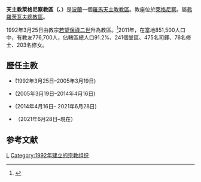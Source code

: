 {{Infobox Roman Catholic diocese
|name= 萊格尼察
|jurisdiction=教區
|latin = Dioecesis Legnicensis
|image = St.peter and st. paul cathedral in legnica.jpg
|caption = 聖伯多祿聖保祿主教座堂 
|location = [[波蘭|波蘭]]
|territory =[[萊格尼察|萊格尼察]]
|population = 983,840
|rite = [[拉丁禮|拉丁禮]]
|patron = 
|province = 弗羅茨瓦夫
|established = 1992年
|cathedral = [[聖伯多祿聖保祿主教座堂_(萊格尼察)|聖伯多祿聖保祿主教座堂]]
|cocathedral =
|leadership = 主教
|website = http://www.diecezja.legnica.pl/
|教宗 = 
|metropolitan =
|ordinary = {{link-en|安傑伊·西米涅夫斯基|Andrzej Siemieniewski}}
|coadjutor bishop =
|emeritus ={{link-en|斯德望·齊黑|[Stefan Cichy}}<br />{{link-en|茲比格涅夫·基爾尼科夫斯基|Zbigniew Kiernikowski}}
}}
'''天主教萊格尼察教區（{{lang-la|Dioecesis Legnicensis}}、{{lang-pl|Diecezja legnicka}}）'''是[[波蘭|波蘭]]一個[[羅馬天主教|羅馬天主教]][[教區|教區]]。教座位於[[萊格尼察|萊格尼察]]。屬[[天主教弗羅茨瓦夫總教區|弗羅茨瓦夫總教區]]。

1992年3月25日由教宗[[若望保祿二世|若望保祿二世]]升為教區。<ref name="">{{cite journal
|journal=[[宗座公報|宗座公報]]
|publisher=梵蒂岡出版社
|volume=84
|title=''Totus Tuus Poloniae populus''
|page=1099
|url=http://www.vatican.va/archive/aas/documents/AAS%2084%20%5B1992%5D%20-%20ocr.pdf
|access-date=2012-07-17
|archive-date=2020-07-13
|archive-url=https://web.archive.org/web/20200713051903/http://www.vatican.va/archive/aas/documents/AAS%2084%20%5B1992%5D%20-%20ocr.pdf
|dead-url=no
}}</ref>2011年，在當地851,500人口中，有教友776,700人，佔轄區總人口91.2%、241個堂區、475名司鐸、76名修士、203名修女。

==歷任主教==
*̆{{link-en|塔德烏什·雷巴克|Tadeusz Rybak}}(1992年3月25日–2005年3月19日)
*{{link-en|斯德望·齊黑|[Stefan Cichy}}(2005年3月19日–2014年4月16日)
*{{link-en|茲比格涅夫·基爾尼科夫斯基|Zbigniew Kiernikowski}}(2014年4月16日– 2021年6月28日)
*{{link-en|安傑伊·西米涅夫斯基|Andrzej Siemieniewski}}（2021年6月28日–現在）

==参考文献==
<div class="references-small">
<references></references>
</div>

{{波蘭天主教教區}}

[[Category:波蘭天主教教區|L]]
[[Category:1992年建立的宗教组织|Category:1992年建立的宗教组织]]